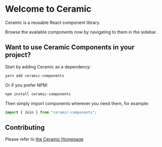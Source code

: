 
<Meta title="Introduction" />

# Welcome to Ceramic

Ceramic is a reusable React component library.

Browse the available components now by navigating to them in the sidebar.

## Want to use Ceramic Components in your project?

Start by adding Ceramic as a dependency:

```bash
yarn add ceramic-components
```

Or if you prefer NPM:

```bash
npm install ceramic-components
```

Then simply import components wherever you need them, for example:

```js
import { Join } from "ceramic-components";
```

## Contributing

Please refer to [the Ceramic Homepage](https://github.com/fildon/ceramic)
